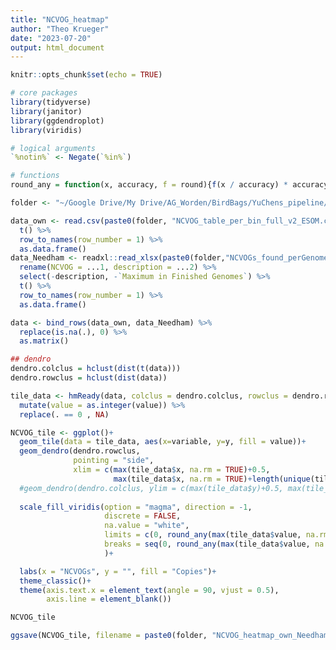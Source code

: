 ```yaml
---
title: "NCVOG_heatmap"
author: "Theo Krueger"
date: "2023-07-20"
output: html_document
---
```


```r
knitr::opts_chunk$set(echo = TRUE)
```

```r
# core packages
library(tidyverse)
library(janitor)
library(ggdendroplot)
library(viridis)

# logical arguments
`%notin%` <- Negate(`%in%`)

# functions
round_any = function(x, accuracy, f = round){f(x / accuracy) * accuracy}
```

```r
folder <- "~/Google Drive/My Drive/AG_Worden/BirdBags/YuChens_pipeline/v2_ESOM/NCVOGs/"

data_own <- read.csv(paste0(folder, "NCVOG_table_per_bin_full_v2_ESOM.csv")) %>%
  t() %>%
  row_to_names(row_number = 1) %>%
  as.data.frame()
data_Needham <- readxl::read_xlsx(paste0(folder,"NCVOGs_found_perGenome_selection.xlsx"), skip = 1) %>%
  rename(NCVOG = ...1, description = ...2) %>%
  select(-description, -`Maximum in Finished Genomes`) %>%
  t() %>%
  row_to_names(row_number = 1) %>%
  as.data.frame()

data <- bind_rows(data_own, data_Needham) %>%
  replace(is.na(.), 0) %>%
  as.matrix()

## dendro
dendro.colclus = hclust(dist(t(data)))
dendro.rowclus = hclust(dist(data))

tile_data <- hmReady(data, colclus = dendro.colclus, rowclus = dendro.rowclus) %>%
  mutate(value = as.integer(value)) %>%
  replace(. == 0 , NA)

```


```r
NCVOG_tile <- ggplot()+
  geom_tile(data = tile_data, aes(x=variable, y=y, fill = value))+
  geom_dendro(dendro.rowclus, 
              pointing = "side", 
              xlim = c(max(tile_data$x, na.rm = TRUE)+0.5, 
                       max(tile_data$x, na.rm = TRUE)+length(unique(tile_data$x))/10))+
  #geom_dendro(dendro.colclus, ylim = c(max(tile_data$y)+0.5, max(tile_data$y)+length(unique(tile_data$y))/10))+
  
  scale_fill_viridis(option = "magma", direction = -1, 
                     discrete = FALSE, 
                     na.value = "white", 
                     limits = c(0, round_any(max(tile_data$value, na.rm = TRUE), 2, f = ceiling)),
                     breaks = seq(0, round_any(max(tile_data$value, na.rm = TRUE), 2, f = ceiling)+1, by = 2)
                     )+

  labs(x = "NCVOGs", y = "", fill = "Copies")+
  theme_classic()+
  theme(axis.text.x = element_text(angle = 90, vjust = 0.5),
        axis.line = element_blank())

NCVOG_tile
```
```r
ggsave(NCVOG_tile, filename = paste0(folder, "NCVOG_heatmap_own_Needham.pdf"), device = "pdf", dpi = 300, height = 10, width = 15)
```

